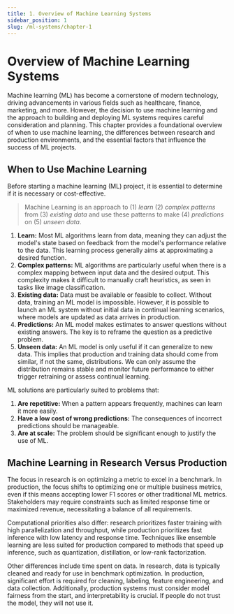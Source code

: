 ```yaml
---
title: 1. Overview of Machine Learning Systems
sidebar_position: 1
slug: /ml-systems/chapter-1
---
```


# Overview of Machine Learning Systems


Machine learning (ML) has become a cornerstone of modern technology, driving advancements in various fields such as healthcare, finance, marketing, and more. However, the decision to use machine learning and the approach to building and deploying ML systems requires careful consideration and planning. This chapter provides a foundational overview of when to use machine learning, the differences between research and production environments, and the essential factors that influence the success of ML projects.


## When to Use Machine Learning

Before starting a machine learning (ML) project, it is essential to determine if it is necessary or cost-effective.

> Machine Learning is an approach to (1) _learn_ (2) _complex patterns_ from (3) _existing data_ and use these patterns to make (4) _predictions_ on (5) _unseen data_.


1. **Learn:** Most ML algorithms learn from data, meaning they can adjust the model's state based on feedback from the model's performance relative to the data. This learning process generally aims at approximating a desired function.
2. **Complex patterns:** ML algorithms are particularly useful when there is a complex mapping between input data and the desired output. This complexity makes it difficult to manually craft heuristics, as seen in tasks like image classification.
3. **Existing data:** Data must be available or feasible to collect. Without data, training an ML model is impossible. However, it is possible to launch an ML system without initial data in continual learning scenarios, where models are updated as data arrives in production.
4. **Predictions:** An ML model makes estimates to answer questions without existing answers. The key is to reframe the question as a predictive problem.
5. **Unseen data:** An ML model is only useful if it can generalize to new data. This implies that production and training data should come from similar, if not the same, distributions. We can only assume the distribution remains stable and monitor future performance to either trigger retraining or assess continual learning.

ML solutions are particularly suited to problems that:

1. **Are repetitive:** When a pattern appears frequently, machines can learn it more easily.
2. **Have a low cost of wrong predictions:** The consequences of incorrect predictions should be manageable.
3. **Are at scale:** The problem should be significant enough to justify the use of ML.


## Machine Learning in Research Versus Production

The focus in research is on optimizing a metric to excel in a benchmark. In production, the focus shifts to optimizing one or multiple business metrics, even if this means accepting lower F1 scores or other traditional ML metrics. Stakeholders may require constraints such as limited response time or maximized revenue, necessitating a balance of all requirements.

Computational priorities also differ: research prioritizes faster training with high parallelization and throughput, while production prioritizes fast inference with low latency and response time. Techniques like ensemble learning are less suited for production compared to methods that speed up inference, such as quantization, distillation, or low-rank factorization.

Other differences include time spent on data. In research, data is typically cleaned and ready for use in benchmark optimization. In production, significant effort is required for cleaning, labeling, feature engineering, and data collection. Additionally, production systems must consider model fairness from the start, and interpretability is crucial. If people do not trust the model, they will not use it.
